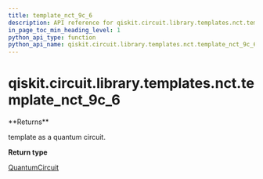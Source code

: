 ```yaml
---
title: template_nct_9c_6
description: API reference for qiskit.circuit.library.templates.nct.template_nct_9c_6
in_page_toc_min_heading_level: 1
python_api_type: function
python_api_name: qiskit.circuit.library.templates.nct.template_nct_9c_6
---
```


<span id="qiskit-circuit-library-templates-nct-template-nct-9c-6" />

# qiskit.circuit.library.templates.nct.template\_nct\_9c\_6

<Function id="qiskit.circuit.library.templates.nct.template_nct_9c_6" github="https://github.com/qiskit/qiskit/tree/stable/0.16/qiskit/circuit/library/templates/nct/template_nct_9c_6.py" signature="template_nct_9c_6()">
  **Returns**

  template as a quantum circuit.

  **Return type**

  [QuantumCircuit](qiskit.circuit.QuantumCircuit "qiskit.circuit.QuantumCircuit")
</Function>

